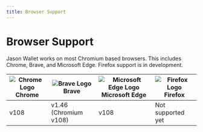 ```yaml
---
title: Browser Support
---
```


# Browser Support

Jason Wallet works on most Chromium based browsers. This includes Chrome, Brave, and Microsoft Edge. Firefox support is in development.

| ![Chrome Logo](/icons/browser/chrome.png 'Chrome Logo') Chrome | ![Brave Logo](/icons/browser/brave.png 'Brave Logo') Brave | ![Microsoft Edge Logo](/icons/browser/edge.png 'Microsoft Edge Logo') Microsoft Edge | ![Firefox Logo](/icons/browser/firefox.png 'Firefox Logo') Firefox |
| -------------------------------------------------------------- | ---------------------------------------------------------- | ------------------------------------------------------------------------------------ | ------------------------------------------------------------------ |
| v108                                                           | v1.46 (Chromium v108)                                      | v108                                                                                 | Not supported yet                                                  |
